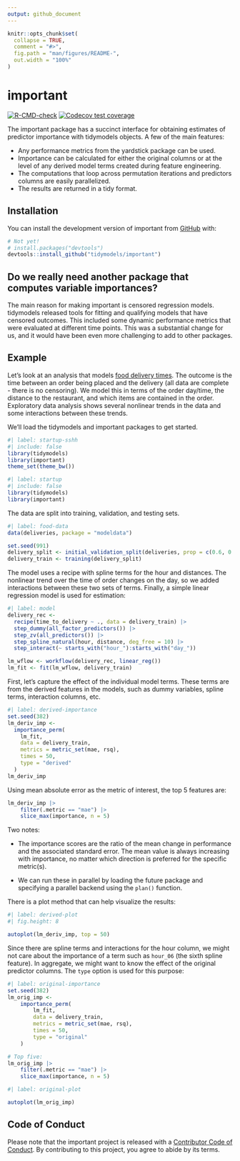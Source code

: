 ```yaml
---
output: github_document
---
```


<!-- README.md is generated from README.Rmd. Please edit that file -->

```r
knitr::opts_chunk$set(
  collapse = TRUE,
  comment = "#>",
  fig.path = "man/figures/README-",
  out.width = "100%"
)
```

# important

<!-- badges: start -->
[![R-CMD-check](https://github.com/tidymodels/important/actions/workflows/R-CMD-check.yaml/badge.svg)](https://github.com/tidymodels/important/actions/workflows/R-CMD-check.yaml)
[![Codecov test coverage](https://codecov.io/gh/tidymodels/important/branch/main/graph/badge.svg)](https://app.codecov.io/gh/tidymodels/important?branch=main)
<!-- badges: end -->

The important package has a succinct interface for obtaining estimates of predictor importance with tidymodels objects. A few of the main features: 

- Any performance metrics from the yardstick package can be used. 
- Importance can be calculated for either the original columns or at the level of any derived model terms created during feature engineering. 
- The computations that loop across permutation iterations and predictors columns are easily parallelized. 
- The results are returned in a tidy format. 
 

## Installation

You can install the development version of important from [GitHub](https://github.com/) with:

``` r
# Not yet!
# install.packages("devtools")
devtools::install_github("tidymodels/important")
```

## Do we really need another package that computes variable importances?

The main reason for making important is censored regression models. tidymodels released tools for fitting and qualifying models that have censored outcomes. This included some dynamic performance metrics that were evaluated at different time points. This was a substantial change for us, and it would have been even more challenging to add to other packages. 

## Example

Let's look at an analysis that models [food delivery times](https://aml4td.org/chapters/whole-game.html#sec-delivery-times). The outcome is the time between an order being placed and the delivery (all data are complete - there is no censoring). We model this in terms of the order day/time, the distance to the restaurant, and which items are contained in the order. Exploratory data analysis shows several nonlinear trends in the data and some interactions between these trends.  

We'll load the tidymodels and important packages to get started. 

```r
#| label: startup-sshh
#| include: false
library(tidymodels)
library(important)
theme_set(theme_bw())
```
```r
#| label: startup
#| include: false
library(tidymodels)
library(important)
```

The data are split into training, validation, and testing sets. 

```r
#| label: food-data
data(deliveries, package = "modeldata")

set.seed(991)
delivery_split <- initial_validation_split(deliveries, prop = c(0.6, 0.2), strata = time_to_delivery)
delivery_train <- training(delivery_split)
```

The model uses a recipe with spline terms for the hour and distances. The nonlinear trend over the time of order changes on the day, so we added interactions between these two sets of terms. Finally, a simple linear regression model is used for estimation:  

```r
#| label: model
delivery_rec <- 
  recipe(time_to_delivery ~ ., data = delivery_train) |> 
  step_dummy(all_factor_predictors()) |> 
  step_zv(all_predictors()) |> 
  step_spline_natural(hour, distance, deg_free = 10) |> 
  step_interact(~ starts_with("hour_"):starts_with("day_"))

lm_wflow <- workflow(delivery_rec, linear_reg())
lm_fit <- fit(lm_wflow, delivery_train)
```

First, let’s capture the effect of the individual model terms. These terms are from the derived features in the models, such as dummy variables, spline terms, interaction columns, etc. 

```r
#| label: derived-importance
set.seed(382)
lm_deriv_imp <- 
  importance_perm(
    lm_fit,
    data = delivery_train,
    metrics = metric_set(mae, rsq),
    times = 50,
    type = "derived"
  )
lm_deriv_imp
```
Using mean absolute error as the metric of interest, the top 5 features are: 

```r
lm_deriv_imp |> 
	filter(.metric == "mae") |> 
	slice_max(importance, n = 5)
```

Two notes: 

- The importance scores are the ratio of the mean change in performance and the associated standard error. The mean value is always increasing with importance, no matter which direction is preferred for the specific metric(s). 

- We can run these in parallel by loading the future package and specifying a parallel backend using the `plan()` function.  

There is a plot method that can help visualize the results: 

```r
#| label: derived-plot
#| fig.height: 8

autoplot(lm_deriv_imp, top = 50)
```

Since there are spline terms and interactions for the hour column, we might not care about the importance of a term such as `hour_06` (the sixth spline feature). In aggregate, we might want to know the effect of the original predictor columns. The `type` option is used for this purpose:

```r
#| label: original-importance
set.seed(382)
lm_orig_imp <- 
	importance_perm(
		lm_fit,
		data = delivery_train,
		metrics = metric_set(mae, rsq),
		times = 50,
		type = "original"
	)

# Top five: 
lm_orig_imp |> 
	filter(.metric == "mae") |> 
	slice_max(importance, n = 5)
```

```r
#| label: original-plot

autoplot(lm_orig_imp)
```


## Code of Conduct
  
Please note that the important project is released with a [Contributor Code of Conduct](https://contributor-covenant.org/version/2/1/CODE_OF_CONDUCT.html). By contributing to this project, you agree to abide by its terms.
